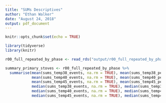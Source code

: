 ```yaml
---
title: "SUMs Descriptives"
author: "Ethan Walker"
date: "August 24, 2018"
output: pdf_document
---
```


```r
knitr::opts_chunk$set(echo = TRUE)
```

```r
library(tidyverse)
library(knitr)
```

```r
r00_full_repeated_by_phase <- read_rds("output/r00_full_repeated_by_phase.rds")
```

```r
summary_primary_stoves <- r00_full_repeated_by_phase %>% 
  summarise(mean(sums_temp38_events, na.rm = TRUE), mean(sums_temp38_percent, na.rm = TRUE), 
            mean(sums_temp40_events, na.rm = TRUE), mean(sums_temp40_percent, na.rm = TRUE), 
            mean(sums_temp45_events, na.rm = TRUE), mean(sums_temp45_percent, na.rm = TRUE), 
            median(sums_temp38_events, na.rm = TRUE), median(sums_temp38_percent, na.rm = TRUE), 
            median(sums_temp40_events, na.rm = TRUE), median(sums_temp40_percent, na.rm = TRUE), 
            median(sums_temp45_events, na.rm = TRUE), median(sums_temp45_percent, na.rm = TRUE))
```


